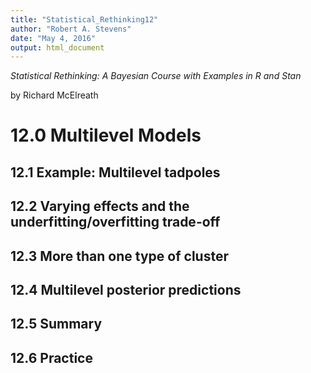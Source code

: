 ```yaml
---
title: "Statistical_Rethinking12"
author: "Robert A. Stevens"
date: "May 4, 2016"
output: html_document
---
```


*Statistical Rethinking: A Bayesian Course with Examples in R and Stan*

by Richard McElreath

# 12.0 Multilevel Models  

## 12.1 Example: Multilevel tadpoles  

## 12.2 Varying effects and the underfitting/overfitting trade-off  

## 12.3 More than one type of cluster  

## 12.4 Multilevel posterior predictions  

## 12.5 Summary  

## 12.6 Practice 
